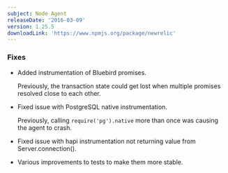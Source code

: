 ```yaml
---
subject: Node Agent
releaseDate: '2016-03-09'
version: 1.25.5
downloadLink: 'https://www.npmjs.org/package/newrelic'
---
```


### Fixes

* Added instrumentation of Bluebird promises.

  Previously, the transaction state could get lost when multiple promises resolved close to each other.
* Fixed issue with PostgreSQL native instrumentation.

  Previously, calling `require('pg').native` more than once was causing the agent to crash.
* Fixed issue with hapi instrumentation not returning value from Server.connection().
* Various improvements to tests to make them more stable.
